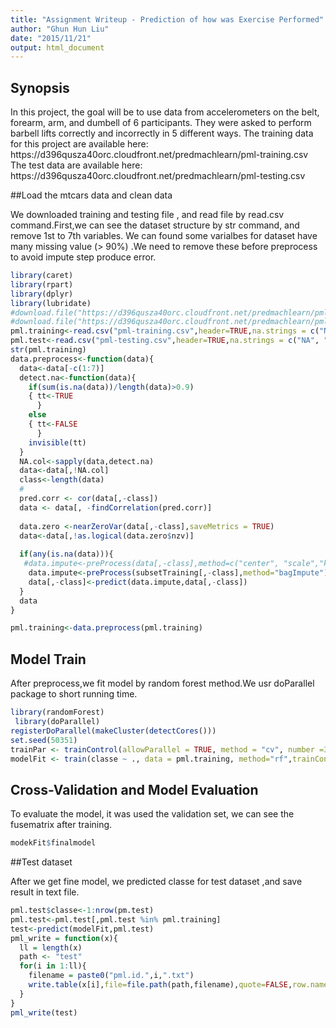 ```yaml
---
title: "Assignment Writeup - Prediction of how was Exercise Performed"
author: "Ghun Hun Liu"
date: "2015/11/21"
output: html_document
---
```

## Synopsis

In this project, the goal will be to use data from accelerometers on the belt, forearm, arm, and dumbell of 6 participants. They were asked to perform barbell lifts correctly and incorrectly in 5 different ways. 
The training data for this project are available here: 
https://d396qusza40orc.cloudfront.net/predmachlearn/pml-training.csv
The test data are available here: 
https://d396qusza40orc.cloudfront.net/predmachlearn/pml-testing.csv

##Load the mtcars data and clean data 

We downloaded training and testing file , and read file by read.csv command.First,we can see the dataset structure by str command, and remove 1st to 7th variables. We can found some varialbes for dataset have many missing value (> 90%) .We need to remove these before preprocess to avoid impute step produce error.

```r
library(caret)
library(rpart)
library(dplyr)
library(lubridate)
#download.file("https://d396qusza40orc.cloudfront.net/predmachlearn/pml-training.csv","pml-training.csv",method = "curl")
#download.file("https://d396qusza40orc.cloudfront.net/predmachlearn/pml-testing.csv","pml-testing.csv",method = "curl")
pml.training<-read.csv("pml-training.csv",header=TRUE,na.strings = c("NA", "", "#DIV/0!"))
pml.test<-read.csv("pml-testing.csv",header=TRUE,na.strings = c("NA", "", "#DIV/0!"))
str(pml.training)
data.preprocess<-function(data){
  data<-data[-c(1:7)]
  detect.na<-function(data){
    if(sum(is.na(data))/length(data)>0.9)
    { tt<-TRUE
      }
    else
    { tt<-FALSE
      }
    invisible(tt)
  }
  NA.col<-sapply(data,detect.na)  
  data<-data[,!NA.col]
  class<-length(data)
  #
  pred.corr <- cor(data[,-class])
  data <- data[, -findCorrelation(pred.corr)]
 
  data.zero <-nearZeroVar(data[,-class],saveMetrics = TRUE)
  data<-data[,!as.logical(data.zero$nzv)]
  
  if(any(is.na(data))){  
   #data.impute<-preProcess(data[,-class],method=c("center", "scale","knnImpute", "pca"), thresh=0.9)
    data.impute<-preProcess(subsetTraining[,-class],method="bagImpute")
    data[,-class]<-predict(data.impute,data[,-class])
  }
  data
}

pml.training<-data.preprocess(pml.training)

```


## Model Train

After preprocess,we fit model by random forest method.We usr doParallel package to short running time.

```r
library(randomForest)
 library(doParallel) 
registerDoParallel(makeCluster(detectCores())) 
set.seed(50351)
trainPar <- trainControl(allowParallel = TRUE, method = "cv", number =3)
modelFit <- train(classe ~ ., data = pml.training, method="rf",trainControl =trainPar, importance=TRUE)

```

## Cross-Validation and Model Evaluation

To evaluate the model, it was used the validation set, we can see the fusematrix after training.

```r
modekFit$finalmodel
```

##Test dataset

After we get fine model, we predicted classe for test dataset ,and save result in text file.  
```r
pml.test$classe<-1:nrow(pm.test)
pml.test<-pml.test[,pml.test %in% pml.training]
test<-predict(modelFit,pml.test)
pml_write = function(x){
  ll = length(x)
  path <- "test"
  for(i in 1:ll){
    filename = paste0("pml.id.",i,".txt")
    write.table(x[i],file=file.path(path,filename),quote=FALSE,row.names=FALSE,col.names=FALSE)
  }
}
pml_write(test)
```